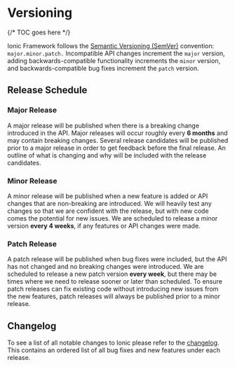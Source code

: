 # Versioning

{/* TOC goes here */}

Ionic Framework follows the <a href="https://semver.org/" target="_blank">Semantic Versioning (SemVer)</a> convention: <code>major.minor.patch.</code> Incompatible API changes increment the <code>major</code> version, adding backwards-compatible functionality increments the <code>minor</code> version, and backwards-compatible bug fixes increment the <code>patch</code> version.

## Release Schedule

### Major Release

A major release will be published when there is a breaking change introduced in the API. Major releases will occur roughly every **6 months** and may contain breaking changes. Several release candidates will be published prior to a major release in order to get feedback before the final release. An outline of what is changing and why will be included with the release candidates.

### Minor Release

A minor release will be published when a new feature is added or API changes that are non-breaking are introduced. We will heavily test any changes so that we are confident with the release, but with new code comes the potential for new issues. We are scheduled to release a minor version **every 4 weeks**, if any features or API changes were made.

### Patch Release

A patch release will be published when bug fixes were included, but the API has not changed and no breaking changes were introduced. We are scheduled to release a new patch version **every week**, but there may be times where we need to release sooner or later than scheduled. To ensure patch releases can fix existing code without introducing new issues from the new features, patch releases will always be published prior to a minor release.

## Changelog

To see a list of all notable changes to Ionic please refer to the <a href="https://github.com/ionic-team/ionic/blob/master/CHANGELOG.md" target="_blank">changelog</a>. This contains an ordered
list of all bug fixes and new features under each release.
